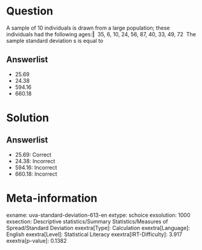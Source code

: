 Question
========

A sample of 10 individuals is drawn from a large population; these individuals had the following ages:‖ \ 35, 6, 10, 24, 56, 87, 40, 33, 49, 72\ \ The sample standard deviation s is equal to

Answerlist
----------

* 25.69
* 24.38
* 594.16
* 660.18

Solution
========

Answerlist
----------

* 25.69: Correct
* 24.38: Incorrect
* 594.16: Incorrect
* 660.18: Incorrect

Meta-information
================
exname: uva-standard-deviation-613-en
extype: schoice
exsolution: 1000
exsection: Descriptive statistics/Summary Statistics/Measures of Spread/Standard Deviation
exextra[Type]: Calculation
exextra[Language]: English
exextra[Level]: Statistical Literacy
exextra[IRT-Difficulty]: 3.917
exextra[p-value]: 0.1382
